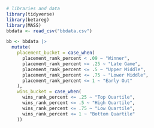```r
# libraries and data
library(tidyverse)
library(betareg)
library(MASS)
bbdata <- read_csv("bbdata.csv")
```

```r
bb <- bbdata |>
  mutate(
    placement_bucket = case_when(
      placement_rank_percent < .09 ~ "Winner",
      placement_rank_percent <= .25 ~ "Late Game",
      placement_rank_percent <= .5 ~ "Upper Middle",
      placement_rank_percent <= .75 ~ "Lower Middle",
      placement_rank_percent <= 1 ~ "Early Out"
    ),
    wins_bucket = case_when(
      wins_rank_percent <= .25 ~ "Top Quartile",
      wins_rank_percent <= .5 ~ "High Quartile",
      wins_rank_percent <= .75 ~ "Low Quartile",
      wins_rank_percent <= 1 ~ "Bottom Quartile"
    ))
```



